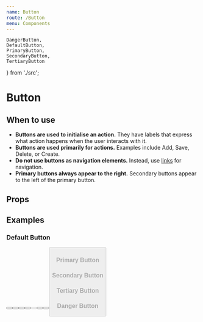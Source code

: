 ```yaml
---
name: Button
route: /Button
menu: Components
---
```


    DangerButton,
    DefaultButton,
    PrimaryButton,
    SecondaryButton,
    TertiaryButton
} from './src';

# Button

## When to use

- **Buttons are used to initialise an action.** They have labels that express what action happens when the user interacts with it.
- **Buttons are used primarily for actions.** Examples include Add, Save, Delete, or Create.
- **Do not use buttons as navigation elements.** Instead, use [links](#) for navigation.
- **Primary buttons always appear to the right.** Secondary buttons appear to the left of the primary button.

## Props

<Props of={Button} />

## Examples

### Default Button

<Playground>
    <ThemeProvider>
        <Button
            text="Click me"
            block
        />
        <Button
            text="Click me"
            block
            loading
        />
        <Button
            text="Click me"
            block
            outline
        />
        <Button
            text="Click me"
        />
        <Button
            text="Click me"
            disabled
        />
        <Button
            text="Click me"
            outline
            small
        />
        <Button
            text="Click me"
            small
            loading
        />
        <Button
            text="Click me"
            outline
            disabled
            small
        />
    </ThemeProvider>
</Playground>

### Primary Button

<Playground>
    <ThemeProvider>
        <PrimaryButton
            text="Click me"
            block
        />
        <PrimaryButton
            text="Click me"
            block
            loading
        />
        <PrimaryButton
            text="Click me"
            block
            outline
        />
        <PrimaryButton
            text="Click me"
        />
        <PrimaryButton
            text="Click me"
            disabled
        />
        <PrimaryButton
            text="Click me"
            outline
            small
        />
        <PrimaryButton
            text="Click me"
            small
            loading
        />
        <PrimaryButton
            text="Click me"
            outline
            disabled
            small
        />
    </ThemeProvider>
</Playground>

### Secondary Button

<Playground>
    <ThemeProvider>
        <SecondaryButton
            text="Click me"
            block
        />
        <SecondaryButton
            text="Click me"
            block
            loading
        />
        <SecondaryButton
            text="Click me"
            block
            outline
        />
        <SecondaryButton
            text="Click me"
        />
        <SecondaryButton
            text="Click me"
            disabled
        />
        <SecondaryButton
            text="Click me"
            outline
            small
        />
        <SecondaryButton
            text="Click me"
            small
            loading
        />
        <SecondaryButton
            text="Click me"
            outline
            disabled
            small
        />
    </ThemeProvider>
</Playground>

### Tertiary Button

<Playground>
    <ThemeProvider>
        <TertiaryButton
            text="Click me"
            block
        />
        <TertiaryButton
            text="Click me"
            block
            loading
        />
        <TertiaryButton
            text="Click me"
            block
            outline
        />
        <TertiaryButton
            text="Click me"
        />
        <TertiaryButton
            text="Click me"
            disabled
        />
        <TertiaryButton
            text="Click me"
            outline
            small
        />
        <TertiaryButton
            text="Click me"
            small
            loading
        />
        <TertiaryButton
            text="Click me"
            outline
            disabled
            small
        />
    </ThemeProvider>
</Playground>

### Danger Button

<Playground>
    <ThemeProvider>
        <DangerButton
            text="Click me"
            block
        />
        <DangerButton
            text="Click me"
            block
            loading
        />
        <DangerButton
            text="Click me"
            block
            outline
        />
        <DangerButton
            text="Click me"
        />
        <DangerButton
            text="Click me"
            disabled
        />
        <DangerButton
            text="Click me"
            outline
            small
        />
        <DangerButton
            text="Click me"
            small
            loading
        />
        <DangerButton
            text="Click me"
            outline
            disabled
            small
        />
    </ThemeProvider>
</Playground>
